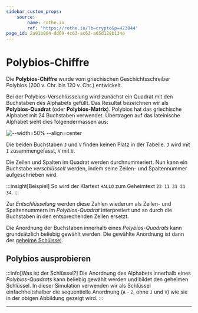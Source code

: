 ```yaml
---
sidebar_custom_props:
    source:
        name: rothe.io
        ref: 'https://rothe.io/?b=crypto&p=423844'
page_id: 2a91b004-dd69-4c63-ac63-a65d128b134e
---
```



# Polybios-Chiffre

Die **Polybios-Chiffre** wurde vom griechischen Geschichtsschreiber Polybios (200 v. Chr. bis 120 v. Chr.) entwickelt.

Bei der Polybios-Verschlüsselung wird zunächst ein Quadrat mit den Buchstaben des Alphabets gefüllt. Das Resultat bezeichnen wir als **Polybios-Quadrat** (oder **Polybios-Matrix**). Polybios hat das griechische Alphabet mit 24 Buchstaben verwendet. Übertragen auf das lateinische Alphabet sieht dies folgendermassen aus:

![--width=50% --align=center](img/polybios.svg)

Die beiden Buchstaben `J` und `V` finden keinen Platz in der Tabelle. `J` wird mit `I` zusammengefasst, `V` mit `U`.

Die Zeilen und Spalten im Quadrat werden durchnummeriert. Nun kann ein Buchstabe _verschlüsselt_ werden, indem seine Zeilen- und Spaltennummer aufgeschrieben wird.

:::insight[Beispiel] So wird der Klartext `HALLO` zum Geheimtext `23 11 31 31 34`. :::

Zur _Entschlüsselung_ werden diese Zahlen wiederum als Zeilen- und Spaltennummern im _Polybios-Quadrat_ interpretiert und so durch die Buchstaben in den entsprechenden Zellen ersetzt.

Die Anordnung der Buchstaben innerhalb eines _Polybios-Quadrats_ kann grundsätzlich beliebig gewählt werden. Die gewählte Anordnung ist dann der [geheime Schlüssel](../01-Grundbegriffe.mdx#die-begriffe-der-kryptographie).

## Polybios ausprobieren

:::info[Was ist der Schlüssel?] Die Anordnung des Alphabets innerhalb eines _Polybios-Quadrats_ kann beliebig gewählt werden und bildet den geheimen Schlüssel. In dieser Simulation verwenden wir als Schlüssel einfachheitshalber die sequentielle Anordnung (`A` - `Z`, ohne `J` und `V`) wie sie in der obigen Abbildung gezeigt wird. :::

<Polybios />

---
